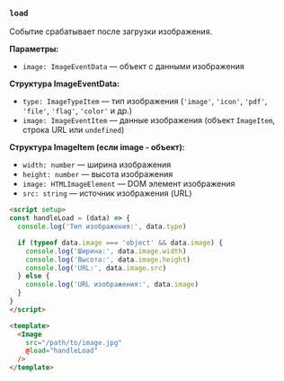 ### `load`

Событие срабатывает после загрузки изображения.

**Параметры:**
- `image: ImageEventData` — объект с данными изображения

**Структура ImageEventData:**
- `type: ImageTypeItem` — тип изображения (`'image'`, `'icon'`, `'pdf'`, `'file'`, `'flag'`, `'color'` и др.)
- `image: ImageEventItem` — данные изображения (объект `ImageItem`, строка URL или `undefined`)

**Структура ImageItem (если image - объект):**
- `width: number` — ширина изображения
- `height: number` — высота изображения
- `image: HTMLImageElement` — DOM элемент изображения
- `src: string` — источник изображения (URL)

```html
<script setup>
const handleLoad = (data) => {
  console.log('Тип изображения:', data.type)

  if (typeof data.image === 'object' && data.image) {
    console.log('Ширина:', data.image.width)
    console.log('Высота:', data.image.height)
    console.log('URL:', data.image.src)
  } else {
    console.log('URL изображения:', data.image)
  }
}
</script>

<template>
  <Image
    src="/path/to/image.jpg"
    @load="handleLoad"
  />
</template>
```
